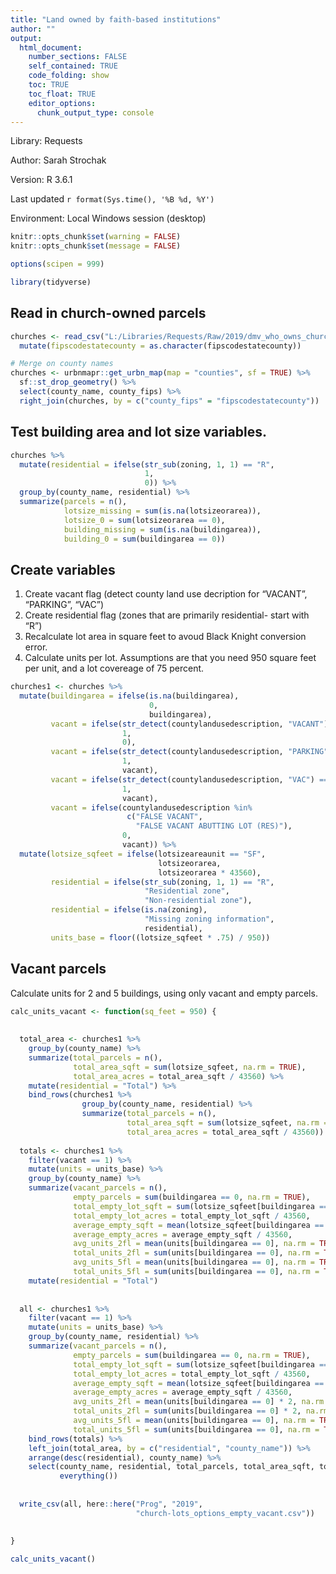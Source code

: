 ```yaml
---
title: "Land owned by faith-based institutions"
author: ""
output:
  html_document:
    number_sections: FALSE
    self_contained: TRUE
    code_folding: show
    toc: TRUE
    toc_float: TRUE
    editor_options:
      chunk_output_type: console
---
```


<link rel="stylesheet" href="//fonts.googleapis.com/css?family=Lato" />

Library: Requests

Author: Sarah Strochak

Version: R 3.6.1

Last updated `r format(Sys.time(), '%B %d, %Y')`

Environment: Local Windows session (desktop)

```r
knitr::opts_chunk$set(warning = FALSE)
knitr::opts_chunk$set(message = FALSE)
```

```r
options(scipen = 999)

library(tidyverse)
```

## Read in church-owned parcels

```r

churches <- read_csv("L:/Libraries/Requests/Raw/2019/dmv_who_owns_church.csv") %>% 
  mutate(fipscodestatecounty = as.character(fipscodestatecounty))

# Merge on county names
churches <- urbnmapr::get_urbn_map(map = "counties", sf = TRUE) %>% 
  sf::st_drop_geometry() %>% 
  select(county_name, county_fips) %>% 
  right_join(churches, by = c("county_fips" = "fipscodestatecounty"))

```

## Test building area and lot size variables.

```r

churches %>% 
  mutate(residential = ifelse(str_sub(zoning, 1, 1) == "R",
                              1,
                              0)) %>% 
  group_by(county_name, residential) %>% 
  summarize(parcels = n(),
            lotsize_missing = sum(is.na(lotsizeorarea)),
            lotsize_0 = sum(lotsizeorarea == 0),
            building_missing = sum(is.na(buildingarea)),
            building_0 = sum(buildingarea == 0))


```

## Create variables

1. Create vacant flag (detect county land use decription for "VACANT", "PARKING", "VAC")
2. Create residential flag (zones that are primarily residential- start with "R")
3. Recalculate lot area in square feet to avoud Black Knight conversion error.
4. Calculate units per lot. Assumptions are that you need 950 square feet per unit, and a lot covereage of 75 percent.

```r


churches1 <- churches %>% 
  mutate(buildingarea = ifelse(is.na(buildingarea),
                               0,
                               buildingarea),
         vacant = ifelse(str_detect(countylandusedescription, "VACANT") == TRUE,
                         1,
                         0),
         vacant = ifelse(str_detect(countylandusedescription, "PARKING") == TRUE,
                         1,
                         vacant),
         vacant = ifelse(str_detect(countylandusedescription, "VAC") == TRUE,
                         1,
                         vacant),
         vacant = ifelse(countylandusedescription %in%
                          c("FALSE VACANT",
                            "FALSE VACANT ABUTTING LOT (RES)"),
                         0,
                         vacant)) %>% 
  mutate(lotsize_sqfeet = ifelse(lotsizeareaunit == "SF",
                                 lotsizeorarea,
                                 lotsizeorarea * 43560),
         residential = ifelse(str_sub(zoning, 1, 1) == "R",
                              "Residential zone",
                              "Non-residential zone"),
         residential = ifelse(is.na(zoning),
                              "Missing zoning information",
                              residential),
         units_base = floor((lotsize_sqfeet * .75) / 950))

```


## Vacant parcels

Calculate units for 2 and 5 buildings, using only vacant and empty parcels.

```r

calc_units_vacant <- function(sq_feet = 950) {
  
  
  total_area <- churches1 %>% 
    group_by(county_name) %>% 
    summarize(total_parcels = n(),
              total_area_sqft = sum(lotsize_sqfeet, na.rm = TRUE),
              total_area_acres = total_area_sqft / 43560) %>% 
    mutate(residential = "Total") %>% 
    bind_rows(churches1 %>% 
                group_by(county_name, residential) %>% 
                summarize(total_parcels = n(),
                          total_area_sqft = sum(lotsize_sqfeet, na.rm = TRUE),
                          total_area_acres = total_area_sqft / 43560))
  
  totals <- churches1 %>% 
    filter(vacant == 1) %>% 
    mutate(units = units_base) %>% 
    group_by(county_name) %>% 
    summarize(vacant_parcels = n(),
              empty_parcels = sum(buildingarea == 0, na.rm = TRUE),
              total_empty_lot_sqft = sum(lotsize_sqfeet[buildingarea == 0], na.rm = TRUE),
              total_empty_lot_acres = total_empty_lot_sqft / 43560,
              average_empty_sqft = mean(lotsize_sqfeet[buildingarea == 0], na.rm = TRUE),
              average_empty_acres = average_empty_sqft / 43560,
              avg_units_2fl = mean(units[buildingarea == 0], na.rm = TRUE) * 2,
              total_units_2fl = sum(units[buildingarea == 0], na.rm = TRUE) * 2,
              avg_units_5fl = mean(units[buildingarea == 0], na.rm = TRUE) * 5,
              total_units_5fl = sum(units[buildingarea == 0], na.rm = TRUE) * 5) %>% 
    mutate(residential = "Total")
  
  
  all <- churches1 %>% 
    filter(vacant == 1) %>% 
    mutate(units = units_base) %>% 
    group_by(county_name, residential) %>% 
    summarize(vacant_parcels = n(),
              empty_parcels = sum(buildingarea == 0, na.rm = TRUE),
              total_empty_lot_sqft = sum(lotsize_sqfeet[buildingarea == 0], na.rm = TRUE),
              total_empty_lot_acres = total_empty_lot_sqft / 43560,
              average_empty_sqft = mean(lotsize_sqfeet[buildingarea == 0], na.rm = TRUE),
              average_empty_acres = average_empty_sqft / 43560,
              avg_units_2fl = mean(units[buildingarea == 0] * 2, na.rm = TRUE),
              total_units_2fl = sum(units[buildingarea == 0] * 2, na.rm = TRUE),
              avg_units_5fl = mean(units[buildingarea == 0], na.rm = TRUE) * 5,
              total_units_5fl = sum(units[buildingarea == 0], na.rm = TRUE) * 5) %>% 
    bind_rows(totals) %>% 
    left_join(total_area, by = c("residential", "county_name")) %>% 
    arrange(desc(residential), county_name) %>% 
    select(county_name, residential, total_parcels, total_area_sqft, total_area_acres,
           everything())
  
  
  write_csv(all, here::here("Prog", "2019", 
                            "church-lots_options_empty_vacant.csv"))
  
  
}

calc_units_vacant()


```
